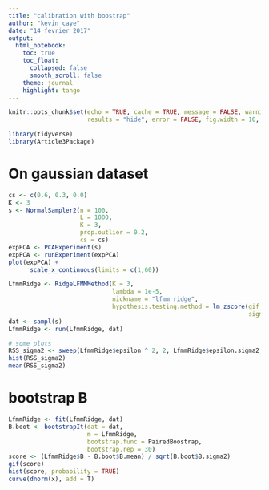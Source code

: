 ```yaml
---
title: "calibration with boostrap"
author: "kevin caye"
date: "14 fevrier 2017"
output:
  html_notebook:
    toc: true
    toc_float:
      collapsed: false
      smooth_scroll: false
    theme: journal
    highlight: tango
---
```




```r
knitr::opts_chunk$set(echo = TRUE, cache = TRUE, message = FALSE, warning = FALSE,
                      results = "hide", error = FALSE, fig.width = 10, fig.width = 10)
```

```r
library(tidyverse)
library(Article3Package)
```

# On gaussian dataset

```r
cs <- c(0.6, 0.3, 0.0)
K <- 3
s <- NormalSampler2(n = 100,
                    L = 1000,
                    K = 3,
                    prop.outlier = 0.2,
                    cs = cs)
expPCA <- PCAExperiment(s)
expPCA <- runExperiment(expPCA)
plot(expPCA) + 
      scale_x_continuous(limits = c(1,60))
```


```r
LfmmRidge <- RidgeLFMMMethod(K = 3,
                             lambda = 1e-5,
                             nickname = "lfmm ridge",
                             hypothesis.testing.method = lm_zscore(gif = FALSE,
                                                                   sigma.computation = "lm+df"))
dat <- sampl(s)
LfmmRidge <- run(LfmmRidge, dat)

# some plots
RSS_sigma2 <- sweep(LfmmRidge$epsilon ^ 2, 2, LfmmRidge$epsilon.sigma2, FUN = "/")
hist(RSS_sigma2)
mean(RSS_sigma2)
```

# bootstrap B

```r
LfmmRidge <- fit(LfmmRidge, dat)
B.boot <- bootstrapIt(dat = dat, 
                      m = LfmmRidge, 
                      bootstrap.func = PairedBoostrap, 
                      bootstrap.rep = 30)
score <- (LfmmRidge$B - B.boot$B.mean) / sqrt(B.boot$B.sigma2)
gif(score)
hist(score, probability = TRUE)
curve(dnorm(x), add = T)
```




